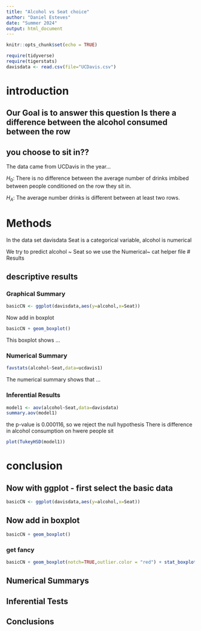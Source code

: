 ```yaml
---
title: "Alcohol vs Seat choice"
author: "Daniel Esteves"
date: "Summer 2024"
output: html_document
---
```


```r
knitr::opts_chunk$set(echo = TRUE)
```

```r
require(tidyverse)
require(tigerstats)
davisdata <- read.csv(file="UCDavis.csv")
```

# introduction

## Our Goal is to answer this question Is there a difference between the alcohol consumed between the row
## you choose to sit in??
The data came from UCDavis in the year...

$H_0$: There is no difference between the average number of drinks imbibed between people conditioned on the row they sit in.

$H_A$: The average number drinks is different between at least two rows.  

# Methods 

In the data set davisdata Seat is a categorical variable, alcohol is numerical

We try to predict alcohol ~ Seat so we use the Numerical~ cat helper file
# Results


## descriptive results

### Graphical Summary

```r
basicCN <- ggplot(davisdata,aes(y=alcohol,x=Seat))
```
Now add in boxplot

```r
basicCN + geom_boxplot()
```
This boxplot shows ...

### Numerical Summary

```r
favstats(alcohol~Seat,data=ucdavis1)
```

The numerical summary shows that ...

### Inferential Results

```r
model1 <- aov(alcohol~Seat,data=davisdata)
summary.aov(model1)
```

the p-value is 0.000116, so we reject the null hypothesis
There is difference in alcohol consumption on hwere people sit

```r
plot(TukeyHSD(model1))
```


# conclusion

## Now with ggplot - first select the basic data

```r
basicCN <- ggplot(davisdata,aes(y=alcohol,x=Seat))
```
## Now add in boxplot

```r
basicCN + geom_boxplot()
```
  
  
### get fancy  

```r
basicCN + geom_boxplot(notch=TRUE,outlier.color = "red") + stat_boxplot(geom ='errorbar') + labs(title="Fancy notch boxplot \n with 2 lines")
```

## Numerical Summarys 

## Inferential Tests

## Conclusions


